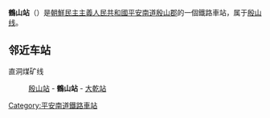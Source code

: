 {{unreferenced|time=2015-01-27T14:36:12+00:00}}
{{朝鮮半島車站資訊
|公司色 = blue
|文字色 = 
|站名 = 鶴山站
|圖片 = 
|pxl = 
|圖片說明 =
|前一站 = [[殷山站|殷山]]
|前一站距離 = 2.5
|後一站距離 = 3.3
|後一站 = [[大乾站|大乾]]
|所屬路線 = [[殷山线|殷山线]]
|距離 = 2.5
|起點站 = [[殷山站|殷山]]
|諺文 = 학산역
|朝鮮漢字 = 鶴山驛
|文觀部式 = Haksan-yeok
|馬-賴式 = Haksan-yŏk
|副站名 = 
|車站編號 = 
|停站路線數 = 
|所屬公司 = [[朝鮮民主主義人民共和國鐵道省|朝鮮民主主義人民共和國鐵道省]]
|所在地 =[[平安南道|平安南道]][[殷山郡|殷山郡]]
|車站構造 = 地面车站
|月台配置 = 
|啟用年月日 =
|廢站年月日 = 
|上下車人次 = 
|統計年度 = 
|轉車 = 
|備註 = 
|全寬備註 = 
}}

'''鶴山站'''（{{lang-ko|학산역}}）是[[朝鮮民主主義人民共和國|朝鮮民主主義人民共和國]][[平安南道|平安南道]][[殷山郡|殷山郡]]的一個鐵路車站，属于[[殷山线|殷山线]]。

==邻近车站==
直洞煤矿线
:[[殷山站|殷山站]] - '''鶴山站''' - [[大乾站|大乾站]]

{{朝鲜铁路小作品}}

{{殷山线}}

[[Category:平安南道鐵路車站|Category:平安南道鐵路車站]]
